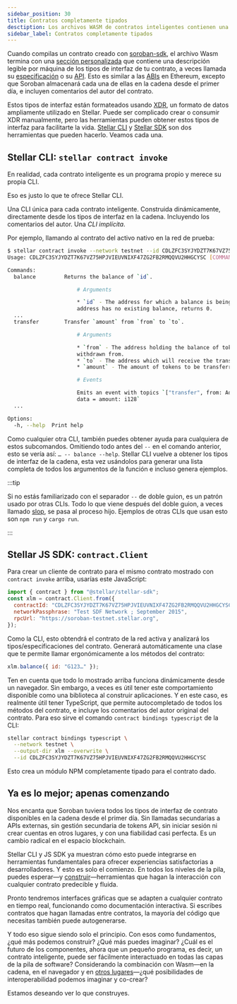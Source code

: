 ```yaml
---
sidebar_position: 30
title: Contratos completamente tipados
desctiption: Los archivos WASM de contratos inteligentes contienen una descripción legible por máquina del tipo de interfaz.
sidebar_label: Contratos completamente tipados
---
```


<head>
  <title>
    {`Los archivos WASM de contratos inteligentes contienen una descripción legible por máquina del 
    tipo de interfaz.`}
  </title>
  <meta charSet="utf-8" />
  <meta
    property="og:title"
    content="Los archivos WASM de contratos inteligentes contienen una descripción legible por máquina del tipo de interfaz."
  />
  <meta
    property="og:description"
    content="Todos los tipos de interfaz de contratos inteligentes estarán disponibles en la cadena inmediatamente, sin llamadas secundarias a APIs externas, sin gestión secundaria de APIs y mucho más."
  />
</head>

Cuando compilas un contrato creado con [soroban-sdk](../../../../tools/sdks/contract-sdks.mdx#soroban-rust-sdk), el archivo Wasm termina con una [sección personalizada](https://webassembly.github.io/spec/core/appendix/custom.html) que contiene una descripción legible por máquina de los tipos de interfaz de tu contrato, a veces llamada su [especificación](https://github.com/stellar/rs-soroban-sdk/tree/main/soroban-spec) o su [API](https://github.com/stellar/soroban-docs/pull/381#issuecomment-1507283476). Esto es similar a las [ABIs](https://www.quicknode.com/guides/ethereum-development/smart-contracts/what-is-an-abi/) en Ethereum, excepto que Soroban almacenará cada una de ellas en la cadena desde el primer día, e incluyen comentarios del autor del contrato.

Estos tipos de interfaz están formateados usando [XDR](../../../fundamentals/data-format/xdr.mdx), un formato de datos ampliamente utilizado en Stellar. Puede ser complicado crear o consumir XDR manualmente, pero las herramientas pueden obtener estos tipos de interfaz para facilitarte la vida. [Stellar CLI](../../../../tools/cli/README.mdx#cli) y [Stellar SDK](../../../../tools/sdks/client-sdks.mdx#javascript-sdk) son dos herramientas que pueden hacerlo. Veamos cada una.

## Stellar CLI: `stellar contract invoke`

En realidad, cada contrato inteligente es un programa propio y merece su propia CLI.

Eso es justo lo que te ofrece Stellar CLI.

Una CLI única para cada contrato inteligente. Construida dinámicamente, directamente desde los tipos de interfaz en la cadena. Incluyendo los comentarios del autor. Una _CLI implícita_.

Por ejemplo, llamando al contrato del activo nativo en la red de prueba:

```bash
$ stellar contract invoke --network testnet --id CDLZFC3SYJYDZT7K67VZ75HPJVIEUVNIXF47ZG2FB2RMQQVU2HHGCYSC -- --help
Usage: CDLZFC3SYJYDZT7K67VZ75HPJVIEUVNIXF47ZG2FB2RMQQVU2HHGCYSC [COMMAND]

Commands:
  balance         Returns the balance of `id`.

                      # Arguments

                      * `id` - The address for which a balance is being queried. If the
                      address has no existing balance, returns 0.
  ...
  transfer        Transfer `amount` from `from` to `to`.

                      # Arguments

                      * `from` - The address holding the balance of tokens which will be
                      withdrawn from.
                      * `to` - The address which will receive the transferred tokens.
                      * `amount` - The amount of tokens to be transferred.

                      # Events

                      Emits an event with topics `["transfer", from: Address, to: Address],
                      data = amount: i128`
  ...

Options:
  -h, --help  Print help
```

Como cualquier otra CLI, también puedes obtener ayuda para cualquiera de estos subcomandos. Omitiendo todo antes del `--` en el comando anterior, esto se vería así: `… -- balance --help`. Stellar CLI vuelve a obtener los tipos de interfaz de la cadena, esta vez usándolos para generar una lista completa de todos los argumentos de la función e incluso genera ejemplos.

:::tip

Si no estás familiarizado con el separador `--` de doble guion, es un patrón usado por otras CLIs. Todo lo que viene después del doble guion, a veces llamado [slop](https://github.com/clap-rs/clap/issues/971), se pasa al proceso hijo. Ejemplos de otras CLIs que usan esto son `npm run` y `cargo run`.

:::

## Stellar JS SDK: `contract.Client`

Para crear un cliente de contrato para el mismo contrato mostrado con `contract invoke` arriba, usarías este JavaScript:

```js
import { contract } from "@stellar/stellar-sdk";
const xlm = contract.Client.from({
  contractId: "CDLZFC3SYJYDZT7K67VZ75HPJVIEUVNIXF47ZG2FB2RMQQVU2HHGCYSC",
  networkPassphrase: "Test SDF Network ; September 2015",
  rpcUrl: "https://soroban-testnet.stellar.org",
});
```

Como la CLI, esto obtendrá el contrato de la red activa y analizará los tipos/especificaciones del contrato. Generará automáticamente una clase que te permite llamar ergonómicamente a los métodos del contrato:

```js
xlm.balance({ id: "G123…" });
```

Ten en cuenta que todo lo mostrado arriba funciona dinámicamente desde un navegador. Sin embargo, a veces es útil tener este comportamiento disponible como una biblioteca al construir aplicaciones. Y en este caso, es realmente útil tener TypeScript, que permite autocompletado de todos los métodos del contrato, e incluye los comentarios del autor original del contrato. Para eso sirve el comando `contract bindings typescript` de la CLI:

```bash
stellar contract bindings typescript \
  --network testnet \
  --output-dir xlm --overwrite \
  --id CDLZFC3SYJYDZT7K67VZ75HPJVIEUVNIXF47ZG2FB2RMQQVU2HHGCYSC
```

Esto crea un módulo NPM completamente tipado para el contrato dado.

## Ya es lo mejor; apenas comenzando

Nos encanta que Soroban tuviera todos los tipos de interfaz de contrato disponibles en la cadena desde el primer día. Sin llamadas secundarias a APIs externas, sin gestión secundaria de tokens API, sin iniciar sesión ni crear cuentas en otros lugares, y con una fiabilidad casi perfecta. Es un cambio radical en el espacio blockchain.

Stellar CLI y JS SDK ya muestran cómo esto puede integrarse en herramientas fundamentales para ofrecer experiencias satisfactorias a desarrolladores. Y esto es solo el comienzo. En todos los niveles de la pila, puedes esperar—y [construir](https://stellar.org/foundation/grants-and-funding)—herramientas que hagan la interacción con cualquier contrato predecible y fluida.

Pronto tendremos interfaces gráficas que se adapten a cualquier contrato en tiempo real, funcionando como documentación interactiva. Si escribes contratos que hagan llamadas entre contratos, la mayoría del código que necesitas también puede autogenerarse.

Y todo eso sigue siendo solo el principio. Con esos como fundamentos, ¿qué más podemos construir? ¿Qué más puedes imaginar? ¿Cuál es el futuro de los componentes, ahora que un pequeño programa, es decir, un contrato inteligente, puede ser fácilmente interactuado en todas las capas de la pila de software? Considerando la combinación con Wasm—en la cadena, en el navegador y en [otros lugares](https://en.wikipedia.org/wiki/WebAssembly#Implementations)—¿qué posibilidades de interoperabilidad podemos imaginar y co-crear?

Estamos deseando ver lo que construyes.
